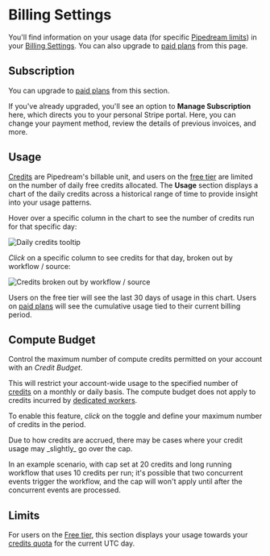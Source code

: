 
# Billing Settings

You'll find information on your usage data (for specific [Pipedream limits](/core/limits/)) in your [Billing Settings](https://pipedream.com/settings/billing). You can also upgrade to [paid plans](https://pipedream.com/pricing) from this page.

## Subscription

You can upgrade to [paid plans](https://pipedream.com/pricing) from this section.

If you've already upgraded, you'll see an option to **Manage Subscription** here, which directs you to your personal Stripe portal. Here, you can change your payment method, review the details of previous invoices, and more.

## Usage

[Credits](/pricing/#credits) are Pipedream's billable unit, and users on the [free tier](/pricing/#free-tier) are limited on the number of daily free credits allocated. The **Usage** section displays a chart of the daily credits across a historical range of time to provide insight into your usage patterns.

Hover over a specific column in the chart to see the number of credits run for that specific day:

![Daily credits tooltip](/images/account/daily-invocations-tooltip.png)

_Click_ on a specific column to see credits for that day, broken out by workflow / source:

![Credits broken out by workflow / source](/images/account/usage-by-resource.png)

Users on the free tier will see the last 30 days of usage in this chart. Users on [paid plans](https://pipedream.com/pricing) will see the cumulative usage tied to their current billing period.

## Compute Budget

Control the maximum number of compute credits permitted on your account with an _Credit Budget_.

This will restrict your account-wide usage to the specified number of [credits](/pricing/#credits) on a monthly or daily basis. The compute budget does not apply to credits incurred by [dedicated workers](/core/workflows/settings/#eliminate-cold-starts).

To enable this feature, _click_ on the toggle and define your maximum number of credits in the period.

<Callout type="info">
Due to how credits are accrued, there may be cases where your credit usage may _slightly_ go over the cap.

In an example scenario, with cap set at 20 credits and long running workflow that uses 10 credits per run; it's possible that two concurrent events trigger the workflow, and the cap will won't apply until after the concurrent events are processed.
</Callout>

## Limits

For users on the [Free tier](/pricing/#free-tier), this section displays your usage towards your [credits quota](/core/limits/#daily-credits-limit) for the current UTC day.
